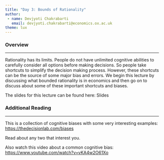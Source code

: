 ```yaml
---
title: "Day 3: Bounds of Rationality" 
author:    
 - name: Devjyoti Chakrabarti     
   email: devjyoti.chakrabarti@economics.ox.ac.uk 
theme: lux       
---
```


### Overview

------------------------------------------------------------------------

Rationality has its limits. People do not have unlimited cognitive abilities to carefully consider all options before making decisions. So people take shortcuts to simplify the decision making process. However, these shortcuts can be the source of some major bias and errors. We begin this lecture by discussing what bounded rationality is in economics and then go on to discuss about some of these important shortcuts and biases.

The slides for this lecture can be found here: Slides

### Additional Reading

------------------------------------------------------------------------

This is a collection of cognitive biases with some very interesting examples: <https://thedecisionlab.com/biases>

Read about any two that interest you.

Also watch this video about a common cognitive bias: <https://www.youtube.com/watch?v=vKA4w2O61Xo>
